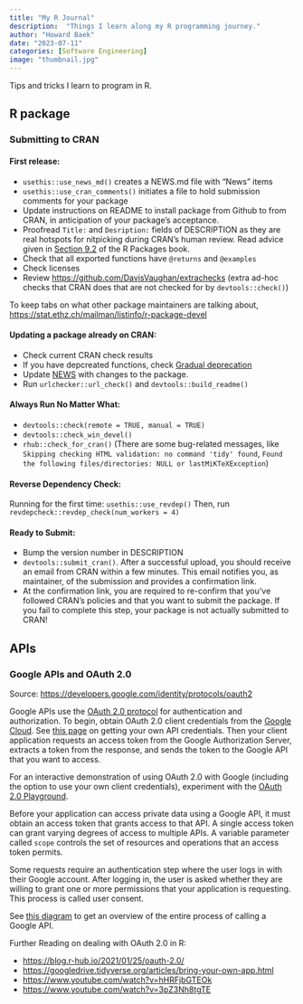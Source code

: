 ```yaml
---
title: "My R Journal"
description:  "Things I learn along my R programming journey."
author: "Howard Baek"
date: "2023-07-11"
categories: [Software Engineering]
image: "thumbnail.jpg"
---
```


Tips and tricks I learn to program in R.

## R package

### Submitting to CRAN

#### First release:

-   `usethis::use_news_md()` creates a NEWS.md file with "News" items
-   `usethis::use_cran_comments()` initiates a file to hold submission comments for your package
-   Update instructions on README to install package from Github to from CRAN, in anticipation of your package's acceptance.
-   Proofread `Title:` and `Desription:` fields of DESCRIPTION as they are real hotspots for nitpicking during CRAN's human review. Read advice given in [Section 9.2](https://r-pkgs.org/description.html#sec-description-title-and-description) of the R Packages book.
-   Check that all exported functions have `@returns` and `@examples`
-   Check licenses
-   Review <https://github.com/DavisVaughan/extrachecks> (extra ad-hoc checks that CRAN does that are not checked for by `devtools::check()`)

To keep tabs on what other package maintainers are talking about, <https://stat.ethz.ch/mailman/listinfo/r-package-devel>

#### Updating a package already on CRAN:

-   Check current CRAN check results
-   If you have depcreated functions, check [Gradual deprecation](https://lifecycle.r-lib.org/articles/communicate.html#gradual-deprecation)
-   Update [NEWS](https://style.tidyverse.org/news.html#news-release) with changes to the package.
-   Run `urlchecker::url_check()` and `devtools::build_readme()`

#### Always Run No Matter What:

-   `devtools::check(remote = TRUE, manual = TRUE)`
-   `devtools::check_win_devel()`
-   `rhub::check_for_cran()` (There are some bug-related messages, like `Skipping checking HTML validation: no command 'tidy' found`, `Found the following files/directories: NULL or lastMiKTeXException`)

#### Reverse Dependency Check:

Running for the first time: `usethis::use_revdep()` Then, run `revdepcheck::revdep_check(num_workers = 4)`

#### Ready to Submit:

-   Bump the version number in DESCRIPTION
-   `devtools::submit_cran()`. After a successful upload, you should receive an email from CRAN within a few minutes. This email notifies you, as maintainer, of the submission and provides a confirmation link.
-   At the confirmation link, you are required to re-confirm that you've followed CRAN's policies and that you want to submit the package. If you fail to complete this step, your package is not actually submitted to CRAN!

## APIs

### Google APIs and OAuth 2.0

Source: <https://developers.google.com/identity/protocols/oauth2>

Google APIs use the [OAuth 2.0 protocol](https://datatracker.ietf.org/doc/html/rfc6749) for authentication and authorization. To begin, obtain OAuth 2.0 client credentials from the [Google Cloud](https://console.cloud.google.com/). See [this page](https://gargle.r-lib.org/articles/get-api-credentials.html) on getting your own API credentials. Then your client application requests an access token from the Google Authorization Server, extracts a token from the response, and sends the token to the Google API that you want to access.

For an interactive demonstration of using OAuth 2.0 with Google (including the option to use your own client credentials), experiment with the [OAuth 2.0 Playground](https://developers.google.com/oauthplayground/).

Before your application can access private data using a Google API, it must obtain an access token that grants access to that API. A single access token can grant varying degrees of access to multiple APIs. A variable parameter called `scope` controls the set of resources and operations that an access token permits.

Some requests require an authentication step where the user logs in with their Google account. After logging in, the user is asked whether they are willing to grant one or more permissions that your application is requesting. This process is called user consent.

See [this diagram](https://developers.google.com/identity/protocols/oauth2#webserver) to get an overview of the entire process of calling a Google API.

Further Reading on dealing with OAuth 2.0 in R:

-   <https://blog.r-hub.io/2021/01/25/oauth-2.0/>
-   <https://googledrive.tidyverse.org/articles/bring-your-own-app.html>
-   <https://www.youtube.com/watch?v=hHRFjbGTEOk>
-   <https://www.youtube.com/watch?v=3pZ3Nh8tgTE>
